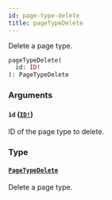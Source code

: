 ```yaml
---
id: page-type-delete
title: pageTypeDelete
---
```


Delete a page type.

```graphql
pageTypeDelete(
  id: ID!
): PageTypeDelete

```

### Arguments

#### `id` ([`ID!`](/docs/developer/api-reference/scalars/id))

ID of the page type to delete.

### Type

#### [`PageTypeDelete`](/docs/developer/api-reference/objects/page-type-delete)

Delete a page type.
